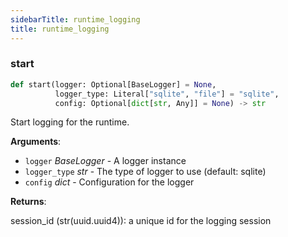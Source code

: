 ```yaml
---
sidebarTitle: runtime_logging
title: runtime_logging
---
```


### start

```python
def start(logger: Optional[BaseLogger] = None,
          logger_type: Literal["sqlite", "file"] = "sqlite",
          config: Optional[dict[str, Any]] = None) -> str
```

Start logging for the runtime.

**Arguments**:

- `logger` _BaseLogger_ - A logger instance
- `logger_type` _str_ - The type of logger to use (default: sqlite)
- `config` _dict_ - Configuration for the logger

**Returns**:

  session_id (str(uuid.uuid4)):       a unique id for the logging session

